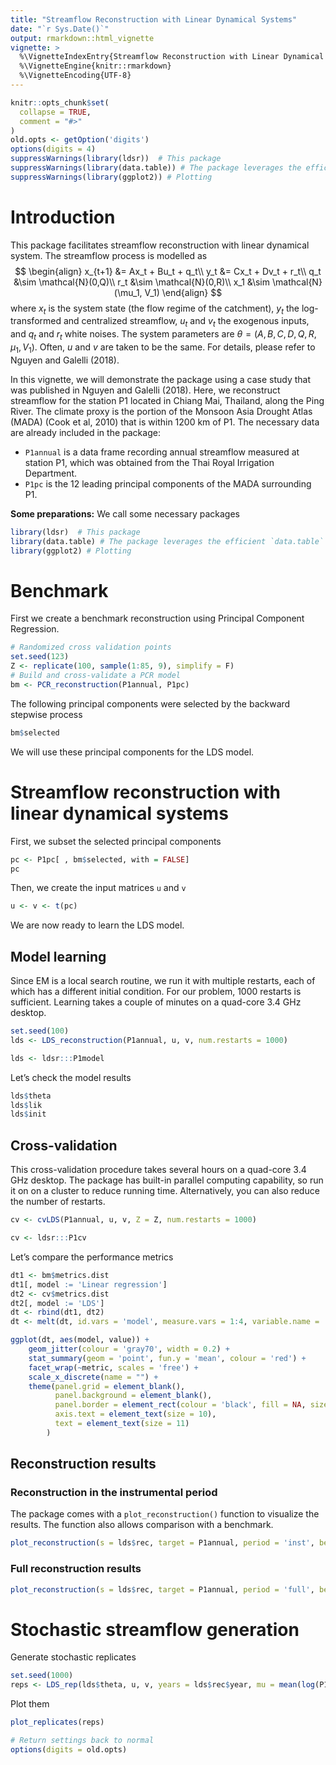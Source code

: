 ```yaml
---
title: "Streamflow Reconstruction with Linear Dynamical Systems"
date: "`r Sys.Date()`"
output: rmarkdown::html_vignette
vignette: >
  %\VignetteIndexEntry{Streamflow Reconstruction with Linear Dynamical Systems}
  %\VignetteEngine{knitr::rmarkdown}
  %\VignetteEncoding{UTF-8}
---
```


```r
knitr::opts_chunk$set(
  collapse = TRUE,
  comment = "#>"
)
old.opts <- getOption('digits')
options(digits = 4)
suppressWarnings(library(ldsr))  # This package
suppressWarnings(library(data.table)) # The package leverages the efficient `data.table` so we will use it in this vignette.
suppressWarnings(library(ggplot2)) # Plotting
```

# Introduction

This package facilitates streamflow reconstruction with linear dynamical system. The streamflow process is modelled as
$$
\begin{align}
    x_{t+1} &= Ax_t + Bu_t + q_t\\
    y_t &= Cx_t + Dv_t + r_t\\
    q_t &\sim \mathcal{N}(0,Q)\\
    r_t &\sim \mathcal{N}(0,R)\\
    x_1 &\sim \mathcal{N}(\mu_1, V_1)
\end{align}
$$
where $x_t$ is the system state (the flow regime of the catchment), $y_t$ the log-transformed and centralized streamflow, $u_t$ and $v_t$ the exogenous inputs, and $q_t$ and $r_t$ white noises. The system parameters are $\theta = (A, B, C, D, Q, R, \mu_1, V_1)$. Often, $u$ and $v$ are taken to be the same. For details, please refer to Nguyen and Galelli (2018).

In this vignette, we will demonstrate the package using a case study that was published in Nguyen and Galelli (2018). Here, we reconstruct streamflow for the station P1 located in Chiang Mai, Thailand, along the Ping River. The climate proxy is the portion of the Monsoon Asia Drought Atlas (MADA) (Cook et al, 2010) that is within 1200 km of P1. The necessary data are already included in the package:

* `P1annual` is a data frame recording annual streamflow measured at station P1, which was obtained from the Thai Royal Irrigation Department.
* `P1pc` is the 12 leading principal components of the MADA surrounding P1. 

**Some preparations:**
We call some necessary packages

```r
library(ldsr)  # This package
library(data.table) # The package leverages the efficient `data.table` so we will use it in this vignette.
library(ggplot2) # Plotting
```

# Benchmark

First we create a benchmark reconstruction using Principal Component Regression.

```r
# Randomized cross validation points
set.seed(123)
Z <- replicate(100, sample(1:85, 9), simplify = F)
# Build and cross-validate a PCR model
bm <- PCR_reconstruction(P1annual, P1pc)
```

The following principal components were selected by the backward stepwise process
```r
bm$selected
```

We will use these principal components for the LDS model.

# Streamflow reconstruction with linear dynamical systems

First, we subset the selected principal components
```r
pc <- P1pc[ , bm$selected, with = FALSE]
pc
```

Then, we create the input matrices `u` and `v`

```r
u <- v <- t(pc)
```

We are now ready to learn the LDS model. 

## Model learning

Since EM is a local search routine, we run it with multiple restarts, each of which has a different initial condition. For our problem, 1000 restarts is sufficient. Learning takes a couple of minutes on a quad-core 3.4 GHz desktop.

```r
set.seed(100)
lds <- LDS_reconstruction(P1annual, u, v, num.restarts = 1000)
```

```r
lds <- ldsr:::P1model
```
Let's check the model results
```r
lds$theta
lds$lik   
lds$init
```

## Cross-validation

This cross-validation procedure takes several hours on a quad-core 3.4 GHz desktop. The package has built-in parallel computing capability, so run it on on a cluster to reduce running time. Alternatively, you can also reduce the number of restarts.

```r
cv <- cvLDS(P1annual, u, v, Z = Z, num.restarts = 1000)
```

```r
cv <- ldsr:::P1cv
```

Let's compare the performance metrics

```r
dt1 <- bm$metrics.dist
dt1[, model := 'Linear regression']
dt2 <- cv$metrics.dist
dt2[, model := 'LDS']
dt <- rbind(dt1, dt2)
dt <- melt(dt, id.vars = 'model', measure.vars = 1:4, variable.name = 'metric')

ggplot(dt, aes(model, value)) +
    geom_jitter(colour = 'gray70', width = 0.2) +
    stat_summary(geom = 'point', fun.y = 'mean', colour = 'red') +
    facet_wrap(~metric, scales = 'free') +
    scale_x_discrete(name = "") +
    theme(panel.grid = element_blank(),
          panel.background = element_blank(),
          panel.border = element_rect(colour = 'black', fill = NA, size = 0.8),
          axis.text = element_text(size = 10),
          text = element_text(size = 11)
        )
```

## Reconstruction results

### Reconstruction in the instrumental period

The package comes with a `plot_reconstruction()` function to visualize the results. The function also allows comparison with a benchmark.

```r
plot_reconstruction(s = lds$rec, target = P1annual, period = 'inst', benchmark = bm$rec)
```


### Full reconstruction results

```r
plot_reconstruction(s = lds$rec, target = P1annual, period = 'full', benchmark = bm$rec)
```

# Stochastic streamflow generation

Generate stochastic replicates

```r
set.seed(1000)
reps <- LDS_rep(lds$theta, u, v, years = lds$rec$year, mu = mean(log(P1annual$Qa)))
```

Plot them

```r
plot_replicates(reps)
```


```r
# Return settings back to normal
options(digits = old.opts)
```

